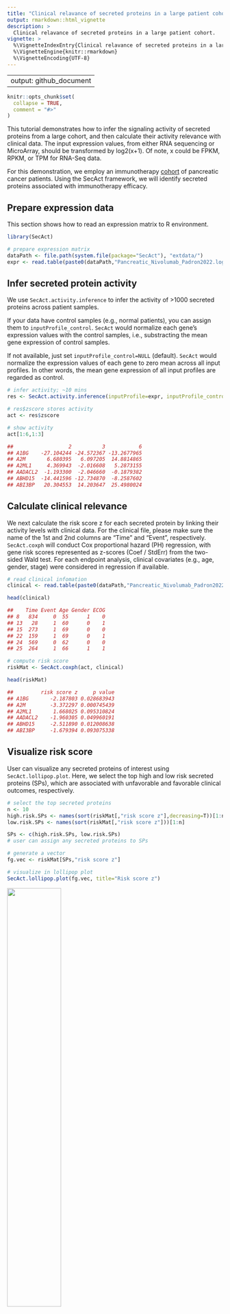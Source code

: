 ```yaml
---
title: "Clinical relavance of secreted proteins in a large patient cohort"
output: rmarkdown::html_vignette
description: >
  Clinical relavance of secreted proteins in a large patient cohort.
vignette: >
  %\VignetteIndexEntry{Clinical relavance of secreted proteins in a large patient cohort}
  %\VignetteEngine{knitr::rmarkdown}
  %\VignetteEncoding{UTF-8}
---
```

---
output: github_document
---


```r
knitr::opts_chunk$set(
  collapse = TRUE,
  comment = "#>"
)
```

This tutorial demonstrates how to infer the signaling activity of secreted proteins from a large cohort, and then calculate their activity relevance with clinical data. The input expression values, from either RNA sequencing or MicroArray, should be transformed by log2(x+1). Of note, x could be FPKM, RPKM, or TPM for RNA-Seq data.

For this demonstration, we employ an immunotherapy <a href="https://github.com/ParkerICI/prince-trial-data" target="_blank">cohort</a> of pancreatic cancer patients. Using the SecAct framework, we will identify secreted proteins associated with immunotherapy efficacy.

## Prepare expression data

This section shows how to read an expression matrix to R environment. 

``` r
library(SecAct)

# prepare expression matrix
dataPath <- file.path(system.file(package="SecAct"), "extdata/")
expr <- read.table(paste0(dataPath,"Pancreatic_Nivolumab_Padron2022.logTPM.gz"), check.names=F)

```

## Infer secreted protein activity

We use `SecAct.activity.inference` to infer the activity of >1000 secreted proteins across patient samples. 

If your data have control samples (e.g., normal patients), you can assign them to `inputProfile_control`. `SecAct` would normalize each gene's expression values with the control samples, i.e., substracting the mean gene expression of control samples.

If not available, just set `inputProfile_control=NULL` (default). `SecAct` would normalize the expression values of each gene to zero mean across all input profiles. In other words, the mean gene expression of all input profiles are regarded as control.

``` r
# infer activity; ~10 mins
res <- SecAct.activity.inference(inputProfile=expr, inputProfile_control=NULL)

# res$zscore stores activity
act <- res$zscore

# show activity
act[1:6,1:3]

##                  2          3           6
## A1BG    -27.104244 -24.572367 -13.2677965
## A2M       6.680395   6.097205  14.8814865
## A2ML1     4.369943  -2.016608   5.2873155
## AADACL2  -1.193300  -2.046660  -0.1879382
## ABHD15  -14.441596 -12.734870  -8.2587602
## ABI3BP   20.304553  14.203647  25.4980024

``` 

## Calculate clinical relevance

We next calculate the risk score z for each secreted protein by linking their activity levels with clinical data. For the clinical file, please make sure the name of the 1st and 2nd columns are "Time" and "Event", respectively. `SecAct.coxph` will conduct Cox proportional hazard (PH) regression, with gene risk scores represented as z-scores (Coef / StdErr) from the two-sided Wald test. For each endpoint analysis, clinical covariates (e.g., age, gender, stage) were considered in regression if available.

``` r
# read clinical infomation
clinical <- read.table(paste0(dataPath,"Pancreatic_Nivolumab_Padron2022.OS_Nivo+Sotiga+Chemo"))

head(clinical)

##    Time Event Age Gender ECOG
## 8   834     0  55      1    0
## 13   28     1  60      0    1
## 15  273     1  69      0    0
## 22  159     1  69      0    1
## 24  569     0  62      0    0
## 25  264     1  66      1    1

# compute risk score
riskMat <- SecAct.coxph(act, clinical)

head(riskMat)

##         risk score z     p value
## A1BG       -2.187803 0.028683943
## A2M        -3.372297 0.000745439
## A2ML1       1.668025 0.095310824
## AADACL2    -1.960305 0.049960191
## ABHD15     -2.511890 0.012008638
## ABI3BP     -1.679394 0.093075338

``` 

## Visualize risk score

User can visualize any secreted proteins of interest using `SecAct.lollipop.plot`. Here, we select the top high and low risk secreted proteins (SPs), which are associated with unfavorable and favorable clinical outcomes, respectively.

``` r
# select the top secreted proteins
n <- 10
high.risk.SPs <- names(sort(riskMat[,"risk score z"],decreasing=T))[1:n]
low.risk.SPs <- names(sort(riskMat[,"risk score z"]))[1:n]

SPs <- c(high.risk.SPs, low.risk.SPs)
# user can assign any secreted proteins to SPs

# generate a vector
fg.vec <- riskMat[SPs,"risk score z"]

# visualize in lollipop plot
SecAct.lollipop.plot(fg.vec, title="Risk score z")

```

<img src="img/bulk_RiskScore.png" width="50%" style="border:none" />

A positive value means the secreted protein is associated with worse survival while a negative value means the secreted protein is associated with better survival.

## Draw survival plot

User can select a secreted protein of interest to draw its survival curve using `SecAct.survival.plot`.

``` r
# Take secreted protein WNT7B as an example
riskMat["WNT7B",]

## risk score z      p value 
## 3.3252642698 0.0008833476 

# visualize in survival plot
SecAct.survival.plot(act, clinical, "WNT7B", x.title="Overall (Days)")

```

<img src="img/bulk_Survival.png" width="50%" style="border:none" />

The activity cutoff was selected by maximizing the difference between high and low activity patient groups.
